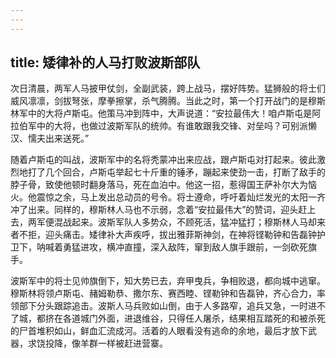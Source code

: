 ```yaml
---
---
---
```

title: 矮律补的人马打败波斯部队
---




次日清晨，两军人马披甲仗剑，全副武装，跨上战马，摆好阵势。猛狮般的将士们威风凛凛，剑拔弩张，摩拳擦掌，杀气腾腾。当此之时，第一个打开战门的是穆斯林军中的大将卢斯屯。他策马冲到阵中，大声说道：“安拉最伟大！咱卢斯屯是阿拉伯军中的大将，也做过波斯军队的统帅。有谁敢跟我交锋、对垒吗？可别派懒汉、懦夫出来送死。”

随着卢斯屯的叫战，波斯军中的名将秃蒙冲出来应战，跟卢斯屯对打起来。彼此激烈地打了几个回合，卢斯屯举起七十斤重的锤矛，蹦起来使劲一击，打断了敌手的脖子骨，致使他顿时翻身落马，死在血泊中。他这一招，惹得国王萨补尔大为恼火。他震惊之余，马上发出总动员的号令。将士遵命，呼吁着灿烂发光的太阳一齐冲了出来。同样的，穆斯林人马也不示弱，念着“安拉最伟大”的赞词，迎头赶上去，两军便混战起来。波斯军队人多势众，不顾死活，猛冲猛打；穆斯林人马却来者不拒，迎头痛击。矮律补大声疾呼，拔出雅菲斯神剑，在神将铿勒钟和告磊钟护卫下，呐喊着勇猛进攻，横冲直撞，深入敌阵，窜到敌人旗手跟前，一剑砍死旗手。

波斯军中的将士见帅旗倒下，知大势已去，弃甲曳兵，争相败退，都向城中逃窜。穆斯林将领卢斯屯、赭姆勒恭、撒尔东、赛西睦、铿勒钟和告磊钟，齐心合力，率领部下分头跟踪追击。波斯人马兵败如山倒，由于人多路窄，追兵又急，一时进不了城，都挤在各道城门外面，进退维谷，只得任人屠杀，结果相互踏死的和被杀死的尸首堆积如山，鲜血汇流成河。活着的人眼看没有逃命的余地，最后才放下武器，求饶投降，像羊群一样被赶进营寨。
